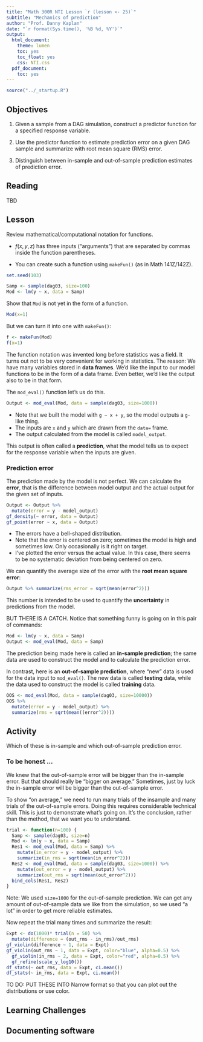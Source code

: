 ```yaml
---
title: "Math 300R NTI Lesson `r (lesson <- 25)`"
subtitle: "Mechanics of prediction"
author: "Prof. Danny Kaplan"
date: "`r format(Sys.time(), '%B %d, %Y')`"
output:
  html_document:
    theme: lumen
    toc: yes
    toc_float: yes
    css: NTI.css
  pdf_document:
    toc: yes
---
```



```r
source("../_startup.R")
```

## Objectives

#. Given a sample from a  DAG simulation, construct a predictor function for a specified response variable.

#. Use the predictor function to estimate prediction error on a given DAG sample and summarize with root mean square (RMS) error.

#. Distinguish between in-sample and out-of-sample prediction estimates of prediction error. 


## Reading

TBD


## Lesson

Review mathematical/computational notation for functions. 

* $f(x,y,z)$ has three inputs ("arguments") that are separated by commas inside the function parentheses.

* You can create such a function using `makeFun()` (as in Math 141Z/142Z).

```r
set.seed(103)
```

```r
Samp <- sample(dag03, size=100)
Mod <- lm(y ~ x, data = Samp)
```

Show that `Mod` is not yet in the form of a function. 

```r
Mod(x=1)
```

But we can turn it into one with `makeFun()`:
```r
f <- makeFun(Mod)
f(x=1)
```

The function notation was invented long before statistics was a field. It turns out not to be very convenient for working in statistics. The reason: We have many variables stored in **data frames**. We'd like the input to our model functions to be in the form of a data frame. Even better, we'd like the output also to be in that form.

The `mod_eval()` function let's us do this.

```r
Output <- mod_eval(Mod, data = sample(dag03, size=1000))
```

* Note that we built the model with `g ~ x + y`, so the model outputs a `g`-like thing.
* The inputs are `x` and `y` which are drawn from the `data=` frame.
* The output calculated from the model is called `model_output`.

This output is often called a **prediction**, what the model tells us to expect for the response variable when the inputs are given.

### Prediction error

The prediction made by the model is not perfect. We can calculate the **error**, that is the difference between model output and the actual output for the given set of inputs.

```r
Output <- Output %>% 
  mutate(error = y - model_output)
gf_density(~ error, data = Output)
gf_point(error ~ x, data = Output)
```


* The errors have a bell-shaped distribution.
* Note that the error is centered on zero; sometimes the model is high and sometimes low. Only occasionally is it right on target.
* I've plotted the error versus the actual value. In this case, there seems to be no systematic deviation from being centered on zero. 

We can quantify the average size of the error with the **root mean square error**:

```r
Output %>% summarize(rms_error = sqrt(mean(error^2)))
```

This number is intended to be used to quantify the **uncertainty** in predictions from the model. 

BUT THERE IS A CATCH. Notice that something funny is going on in this pair of commands:

```r
Mod <- lm(y ~ x, data = Samp)
Output <- mod_eval(Mod, data = Samp)
```

The prediction being made here is called an **in-sample prediction**; the same data are used to construct the model and to calculate the prediction error. 

In contrast, here is an **out-of-sample prediction**, where "new" data is used for the data input to `mod_eval()`. The new data is called **testing** data, while the data used to construct the model is called **training** data.

```r
OOS <- mod_eval(Mod, data = sample(dag03, size=10000))
OOS %>% 
  mutate(error = y - model_output) %>%
  summarize(rms = sqrt(mean((error^2))))
```

::: {.callout_important icon=false}
## Activity

Which of these is in-sample and which out-of-sample prediction error.
:::

### To be honest ...

We knew that the out-of-sample error will be bigger than the in-sample error. But that should really be "bigger on average." Sometimes, just by luck the in-sample error will be bigger than the out-of-sample error.

To show "on average," we need to run many trials of the insample and many trials of the out-of-sample errors. Doing this requires considerable technical skill. This is just to demonstrate what's going on. It's the conclusion, rather than the method, that we want you to understand.


```r
trial <- function(n=100) {
  Samp <- sample(dag03, size=n)
  Mod <- lm(y ~ x, data = Samp)
  Res1 <- mod_eval(Mod, data = Samp) %>%
    mutate(in_error = y - model_output) %>%
    summarize(in_rms = sqrt(mean(in_error^2))) 
  Res2 <- mod_eval(Mod, data = sample(dag03, size=1000)) %>%
    mutate(out_error = y - model_output) %>%
    summarize(out_rms = sqrt(mean(out_error^2))) 
  bind_cols(Res1, Res2)
}
```

Note: We used `size=1000` for the out-of-sample prediction. We can get any amount of out-of-sample data we like from the simulation, so we used "a lot" in order to get more reliable estimates.

Now repeat the trial many times and summarize the result:

```r
Expt <- do(1000)* trial(n = 50) %>%
  mutate(difference = (out_rms - in_rms)/out_rms)
gf_violin(difference ~ 1, data = Expt)
gf_violin(out_rms ~ 1, data = Expt, color="blue", alpha=0.5) %>%
  gf_violin(in_rms ~ 2, data = Expt, color="red", alpha=0.5) %>%
  gf_refine(scale_y_log10())
df_stats(~ out_rms, data = Expt, ci.mean())
df_stats(~ in_rms, data = Expt, ci.mean())
```

TO DO: PUT THESE INTO Narrow format so that you can plot out the distributions or use color.

## Learning Challenges



## Documenting software

  

